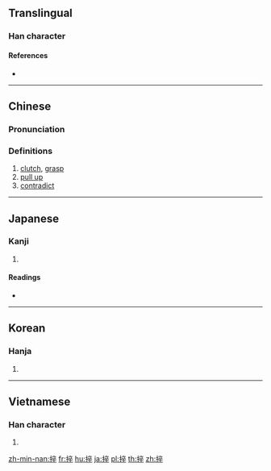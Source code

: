 ==Translingual==

===Han character===
{{Han char|rn=64|rad=手|as=08|sn=11|four=50048|canj=QYOJ|ids=⿰扌卒}}

====References====
* {{Han ref|kx=0436.020|dkj=12225|dj=0785.150|hdz=31904.030|uh=637D|ud=25469|bh=D56A|bd=54634}}

----

==Chinese==
{{zh-forms}}

===Pronunciation===
{{zh-pron
|m=zuó
|c=cyut3,zeot1
|mc=y
|oc=y
|ma=
|cat=v
}}

===Definitions===
# [[clutch]], [[grasp]]
# [[pull up]]
# [[contradict]]

----

==Japanese==

===Kanji===
{{ja-kanji|grade=|rs=手08}}

# {{defn|lang=ja|sort=手08}}

====Readings====
* {{ja-readings|on=[[そつ]] (sotsu), [[そち]] (sochi), [[ちゅつ]] (chutsu), [[じゅち]] (juchi), [[さい]] (sai), [[すい]] (sui)|kun=[[つかむ]] (tsukamu)}}

----

==Korean==

===Hanja===
{{ko-hanja|hangeul=졸|rv=jol|mr=chol}}

# {{defn|lang=ko|sort=手08}}

----

==Vietnamese==

===Han character===
{{vi-hantu|rs=手08|lót}}

# {{defn|lang=vi|sort=手08}}

[[zh-min-nan:捽]]
[[fr:捽]]
[[hu:捽]]
[[ja:捽]]
[[pl:捽]]
[[th:捽]]
[[zh:捽]]